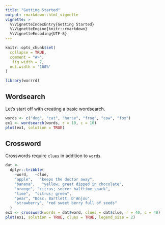 ---
title: "Getting Started"
output: rmarkdown::html_vignette
vignette: >
  %\VignetteIndexEntry{Getting Started}
  %\VignetteEngine{knitr::rmarkdown}
  %\VignetteEncoding{UTF-8}
---

```{r, include = FALSE}
knitr::opts_chunk$set(
  collapse = TRUE,
  comment = "#>",
   fig.width = 7, 
  out.width = '100%'
)
```


```{r setup, message=FALSE, warning=FALSE}
library(worrrd)
```

## Wordsearch

Let's start off with creating a basic wordsearch.

```{r}
words <- c("dog", "cat", "horse", "frog", "cow", "fox")
ex1 <- wordsearch(words, r = 10, c = 10)
plot(ex1, solution = TRUE)
```

## Crossword

Crosswords require `clues` in addition to `words`.

```{r}
dat <- 
  dplyr::tribble(
    ~word,   ~clue,
    "apple",   "keeps the doctor away",
    "banana",   "yellow; great dipped in chocolate",
    "orange", "citrus; soccer halftime snack",
    "lime",  "citrus; green",
    "pear", "Bosc; Bartlett; D'Anjou",
    "strawberry", "red sweet berry full of seeds"
  )
ex1 <- crossword(words = dat$word, clues = dat$clue, r = 40, c = 40)
plot(ex1, solution = TRUE, clues = TRUE, legend_size = 2)
```
